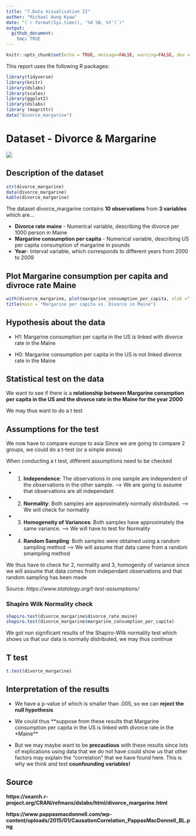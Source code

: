 ```yaml
---
title: "7.Data Visualisation II"
author: "Michael Aung Kyaw"
date: "(`r format(Sys.time(), '%d %B, %Y')`)"
output: 
  github_document:
    toc: TRUE
---
```


```r
knitr::opts_chunk$set(echo = TRUE, message=FALSE, warning=FALSE, dev = "svg")
```
This report uses the following R packages:
```r
library(tidyverse)
library(knitr)
library(dslabs)
library(scales)
library(ggplot2)
library(dslabs)
library (magrittr)
data("divorce_margarine")
```
# Dataset - Divorce & Margarine
![](https://www.pappasmacdonnell.com/wp-content/uploads/2015/01/CausationCorrelation_PappasMacDonnell_BL.png)

## Description of the dataset
```r
str(divorce_margarine)
data(divorce_margarine)
kable(divorce_margarine)

```
The dataset divorce_margarine contains **10 observations** from **3 variables** which are...

* **Divorce rate maine** - Numerical variable, describing the divorce per 1000 person in Maine
* **Margarine consumption per capita** - Numerical variable, describing US per capita consumption of margarine in pounds
* **Year**- Interval variable, which corresponds to different years from 2000 to 2009


## Plot Margarine consumption per capita and divroce rate Maine
```r
with(divorce_margarine, plot(margarine_consumption_per_capita, xlab =" Margarine per capita in US", divorce_rate_maine, ylab= "Divorce rate in Maine"))
title(main = "Margarine per capita vs. Divorce in Maine")
```


## Hypothesis about the data

* H1: Margarine consumption per capita in the US is linked with divorce rate in the Maine

* H0: Margarine consumption per capita in the US is not linked divorce rate in the Maine


## Statistical test on the data
We want to see if there is a **relationship between Margarine consmption per capita in the US and the divorce rate in the Maine for the year 2000**

We may thus want to do a t test 

## Assumptions for the test

We now have to compare europe to asia
Since we are going to compare 2 groups, we could do a t-test (or a simple anova)

When conducting a t test, different assumptions need to be checked

* 1. **Independence**: The observations in one sample are independent of the observations in the other sample. --> We are going to assume that observations are all independant

* 2. **Normality**: Both samples are approximately normally distributed. --> We will check for normality

* 3. **Homogeneity of Variances**: Both samples have approximately the same variance. --> We will have to test for Normality

* 4. **Random Sampling**: Both samples were obtained using a random sampling method --> We will assume that data came from a random smampling method

We thus have to check for 2, normality and 3, homogenity of variance since we will assume that data comes from independant observations and that random sampling has been made

Source: *https://www.statology.org/t-test-assumptions/*


### Shapiro Wilk Normality check
```r
shapiro.test(divorce_margarine$divorce_rate_maine)
shapiro.test(divorce_margarine$margarine_consumption_per_capita)

```

We got non significant results of the Shapiro-Wilk normality test which shows us that our data is normally distributed, we may thus continue


## T test

```r
t.test(divorce_margarine)
```

## Interpretation of the results

* We have a p-value of which is smaller than .005, so we can **reject the null hypothesis**

* We could thus **suppose from these results that Margarine consumption per capita in the US is linked with divorce rate in the *Maine**
* But we may maybe want to be **precautious** with these results since lots of explications using data that we do not have could show us that other factors may explain the "correlation" that we have found here. This is why we think and test **counfounding variables!**


## Source 
**https://search.r-project.org/CRAN/refmans/dslabs/html/divorce_margarine.html**

**https://www.pappasmacdonnell.com/wp-content/uploads/2015/01/CausationCorrelation_PappasMacDonnell_BL.png**
